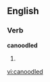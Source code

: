 
==English==

===Verb===
'''canoodled'''

# {{past of|[[canoodle]]}}

{{anagrams:en/acddelnoo}}
[[vi:canoodled]]